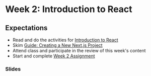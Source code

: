 # Week 2: Introduction to React

## Expectations

- Read and do the activities for [Introduction to React](/week-2/react)
- Skim [Guide: Creating a New Next.js Project](/guides-and-references/creating-new-nextjs-project)
- Attend class and participate in the review of this week's content
- Start and complete [Week 2 Assignment](/week-2/assignment)

### Slides


<Slideshow file="/week-2/slides" />
